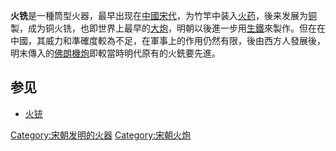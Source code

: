 '''火铣'''是一種筒型火器，最早出现在[[中國|中國]][[宋代|宋代]]，为竹竿中装入[[火药|火药]]，後来发展为[[铜|铜]]製，成为铜火铣，也即世界上最早的[[大炮|大炮]]，明朝以後進一步用[[生鐵|生鐵]]來製作。但在在中國，其威力和準確度較為不足，在軍事上的作用仍然有限，後由西方人發展後，明末傳入的[[佛朗機炮|佛朗機炮]]即較當時明代原有的火銑要先進。

== 参见 ==
* [[火铳|火铳]]

[[Category:宋朝发明的火器|Category:宋朝发明的火器]]
[[Category:宋朝火炮|Category:宋朝火炮]]

{{mil-stub}}